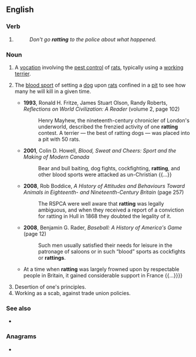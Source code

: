 ==English==

===Verb===
{{head|en|verb form}}

# {{present participle of|en|rat|nocat=1}}
#: ''Don't go '''ratting''' to the police about what happened.''

===Noun===
{{en-noun|-|s}}

# {{lb|en|uncountable}} A [[vocation]] involving the [[pest control]] of [[rats]], typically using a [[working terrier]].
# {{lb|en|archaic}} The [[blood sport]] of setting a [[dog]] upon [[rat]]s confined in a [[pit]] to see how many he will kill in a given time.
#* '''1993''', Ronald H. Fritze, ‎James Stuart Olson, ‎Randy Roberts, ''Reflections on World Civilization: A Reader'' (volume 2, page 102)
#*: Henry Mayhew, the nineteenth-century chronicler of London's underworld, described the frenzied activity of one '''ratting''' contest. A terrier — the best of ratting dogs — was placed into a pit with 50 rats.
#* '''2001''', Colin D. Howell, ''Blood, Sweat and Cheers: Sport and the Making of Modern Canada''
#*: Bear and bull baiting, dog fights, cockfighting, '''ratting''', and other blood sports were attacked as un-Christian {{...}}
#* '''2008''', Rob Boddice, ''A History of Attitudes and Behaviours Toward Animals in Eighteenth- and Nineteenth-Century Britain'' (page 257)
#*: The RSPCA were well aware that '''ratting''' was legally ambiguous, and when they received a report of a conviction for ratting in Hull in 1868 they doubted the legality of it.
#* '''2008''', Benjamin G. Rader, ''Baseball: A History of America's Game'' (page 12)
#*: Such men usually satisfied their needs for leisure in the patronage of saloons or in such “blood” sports as cockfights or '''rattings'''.
#* {{quote-book|en|year=2012|author=Jan Bondeson|title=Amazing Dogs: A Cabinet of Canine Curiosities|passage=This was the pit for dog fights, cockfights and rat killing. {{...}} At a time when '''ratting''' was largely frowned upon by respectable people in Britain, it gained considerable support in France {{...}}}}
# Desertion of one's principles.
# Working as a scab, against trade union policies.

===See also===
* {{sense|blood sport}} {{l|en|rat-baiting}}

===Anagrams===
* {{anagrams|en|a=aginrtt|tarting}}